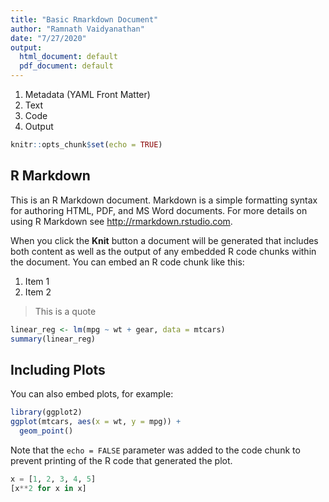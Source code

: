 ```yaml
---
title: "Basic Rmarkdown Document"
author: "Ramnath Vaidyanathan"
date: "7/27/2020"
output:
  html_document: default
  pdf_document: default
---
```


1. Metadata (YAML Front Matter)
2. Text
3. Code
4. Output

```r
knitr::opts_chunk$set(echo = TRUE)
```

## R Markdown

This is an R Markdown document. Markdown is a simple formatting syntax for authoring HTML, PDF, and MS Word documents. For more details on using R Markdown see <http://rmarkdown.rstudio.com>.

When you click the **Knit** button a document will be generated that includes both content as well as the output of any embedded R code chunks within the document. You can embed an R code chunk like this:

1. Item 1
2. Item 2

> This is a quote

```r
linear_reg <- lm(mpg ~ wt + gear, data = mtcars)
summary(linear_reg)
```

## Including Plots

You can also embed plots, for example:

```r
library(ggplot2)
ggplot(mtcars, aes(x = wt, y = mpg)) +
  geom_point()
```

Note that the `echo = FALSE` parameter was added to the code chunk to prevent printing of the R code that generated the plot.

```python
x = [1, 2, 3, 4, 5]
[x**2 for x in x]
```

